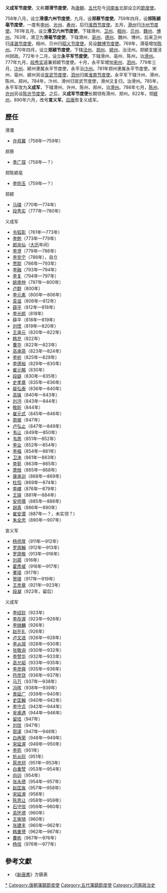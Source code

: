 '''义成军节度使'''，又称'''郑滑节度使'''，為[[唐朝|唐朝]]、[[五代|五代]]在今[[河南省|河南省]]北部设立的[[節度使|節度使]]。

758年八月，设立'''滑濮六州节度使'''。九月，设'''郑蔡节度使'''。759年四月，设'''郑陈颍亳节度使'''，一度有[[申州|申州]]、[[光州|光州]]、[[寿州|寿州]]，后归[[淮西节度使|淮西节度使]]。五月，[[滑州|滑州]]归[[宣武军节度使|汴州节度使]]。761年五月，设立'''滑卫六州节度使'''，下辖滑州、[[卫州|卫州]]、[[相州|相州]]、[[贝州|贝州]]、[[魏州|魏州]]、[[博州|博州]]。763年，滑卫为'''滑亳节度使'''，下辖滑州、[[亳州|亳州]]、[[德州|德州]]、魏州、博州，后来卫州归[[泽潞节度使|泽潞节度使]]，相州、贝州归[[昭义节度使|昭义节度使]]。另设[[魏博节度使|魏博节度使]]。769年，滑亳增加[[陈州|陈州]]。770年四月，设立'''郑颍节度使'''，下辖[[泾州|泾州]]、[[郑州|郑州]]、[[颍州|颍州]]，治泾州。郑颍支援泾州财政。772年十二月，设立'''永平军节度使'''。下辖滑州、亳州、陈州，治[[滑州|滑州]]。777年九月，[[段秀实|段秀实]]遥兼郑颍节度使。十月，永平军增加[[宋州|宋州]]、[[泗州|泗州]]。779年三月，[[汴州|汴州]]、颍州隶属永平节度使，永平治[[汴州|汴州]]。781年郑州隶属永平节度使。宋州、亳州、颍州另设[[宣武节度使|宣武节度使]]，[[泗州|泗州]]归属[[淮南节度使|淮南节度使]]。永平军下辖汴州、滑州、陈州、郑州。784年，汴州、滑州归宣武节度使，滑州又复归，治滑州。785年，永平军改为'''义成军'''，下辖滑州、许州、陈州、郑州，治[[滑州|滑州]]。786年七月，[[陈州|陈州]]、[[许州|许州]]另设[[忠武军节度使|陈许节度使]]。之后，'''义成军节度使'''长期领有滑州、郑州。822年，领[[颍州|颍州]]，890年六月，改号'''宣义军'''。[[后唐|后唐]]恢复义成军。
==歷任==
;滑濮
*[[许叔冀|许叔冀]]（758年—759年）
;郑蔡
*[[季广琛|季广琛]]（758年—？）
;郑陈颍亳
*[[李抱玉|李抱玉]]（759年—？）
;郑颍
*[[马璘_(唐朝)|马璘]]（770年—774年）
*[[段秀实|段秀实]]（777年—780年）
;义成军
*[[令狐彰|令狐彰]]（761年—773年）
*[[李勉|李勉]]（773年—779年）
*[[郎余仙|郎余仙]]（[[大历|大历]]年间）
*[[李澄_(武威郡王)|李澄]]（779年—786年）
*[[李克寧_(唐朝)|李克宁]]（786年），自立
*[[贾耽|贾耽]]（786年—793年）
*[[李融|李融]]（793年—794年）
*[[李复|李复]]（794年—797年）
*[[姚南仲|姚南仲]]（797年—800年）
*[[卢群|卢群]]（800年）
*[[李元素_(京兆)|李元素]]（800年—806年）
*[[袁滋|袁滋]]（806年—812年）
*[[薛平|薛平]]（812年—818年）
*[[李光颜|李光颜]]（818年）
*薛平（818年—819年）
*[[刘悟|刘悟]]（819年—820年）
*[[王承元|王承元]]（820年—822年）
*[[韩充|韩充]]（822年）
*[[曹华_(唐朝)|曹华]]（822年—823年）
*[[高承简|高承简]]（823年—824年）
*[[李听|李听]]（825年—829年）
*[[李德裕|李德裕]]（829年—830年）
*[[崔元略|崔元略]]（830年）
*[[段嶷|段嶷]]（830年—835年）
*[[史孝章|史孝章]]（835年—836年）
*[[裴弘泰|裴弘泰]]（836年—840年）
*[[高铢|高铢]]（840年—843年）
*[[刘沔|刘沔]]（843年—844年）
*[[敬昕|敬昕]]（844年）
*[[崔元式|崔元式]]（845年—846年）
*[[周墀|周墀]]（847年）
*[[卢弘止|卢弘止]]（847年—849年）
*[[韦让|韦让]]（849年—850年）
*[[韋愨_(唐朝)|韦悫]]（851年—852年）
*[[李業_(唐朝節度使)|李业]]（852年—854年）
*[[李福_(宰相)|李福]]（854年—861年）
*[[卫洙|卫洙]]（861年—863年）
*[[李荀|李荀]]（863年—865年）
*[[萧倣_(唐朝)|萧倣]]（865年—868年）
*[[康承训|康承训]]（868年—869年）
*[[杜慆|杜慆]]（869年—874年）
*[[李嶧|李嶧]]（876年—879年）
*[[王铎_(唐朝)|王铎]]（881年—884年）
*[[安师儒|安师儒]]（885年—886年）
*[[胡真|胡真]]（886年—890年）
*[[崔安潜|崔安潜]]（887年—？，未实领？）
*[[朱全忠|朱全忠]]（890年—907年）
;宣义军
*[[杨师厚|杨师厚]]（911年—912年）
*[[罗周翰|罗周翰]]（912年—913年）
*[[罗周敬|罗周敬]]（913年—916年）
*[[刘鄩|刘鄩]]（916年）
*[[霍彥威|霍彥威]]（916年—917年）
*[[董璋|董璋]]（917年）
*[[贺瓌|贺瓌]]（917年—919年）
*[[王彦章|王彦章]]（921年—923年）
*[[段凝|段凝]]（922年，留后）
;义成军
*[[李绍钦|李绍钦]]（923年）
*[[李存渥|李存渥]]（923年—926年）
*[[李继麟|李继麟]]（926年）
*[[赵在礼|赵在礼]]（926年）
*[[卢文进|卢文进]]（926年—928年）
*[[李从璋|李从璋]]（928年—930年）
*[[张敬询|张敬询]]（930年—932年）
*[[李赞华|李赞华]]（932年—933年）
*[[高允韬|高允韬]]（933年—935年）
*[[李彦舜|李彦舜]]（935年—936年）
*[[符彦饶|符彦饶]]（936年—937年）
*[[马万|马万]]（937年—938年）
*[[冯晖|冯晖]]（938年—939年）
*[[景延广|景延广]]（939年—940年）
*[[史匡翰|史匡翰]]（940年—942年）
*[[李守贞|李守贞]]（942年—944年）
*[[皇甫遇|皇甫遇]]（944年—946年）
*[[留珪|留珪]]（947年）
*[[刘信|刘信]]（947年）
*[[郭谨|郭谨]]（947年—948年）
*[[白再荣|白再荣]]（948年—949年）
*[[宋延渥|宋延渥]]（949年—950年）
*[[李筠|李筠]]（951年）
*[[折从阮|折从阮]]（951年）
*[[扈彦珂|扈彦珂]]（951年—953年）
*[[白重赞|白重赞]]（953年—954年）
*[[向训|向训]]（954年）
*[[张永德|张永德]]（954年—957年）
*[[赵匡胤|赵匡胤]]（957年—958年）
*[[宋延渥|宋延渥]]（958年）
*[[陈思让|陈思让]]（958年—959年）
*[[石守信|石守信]]（959年—960年）
*[[高怀德|高怀德]]（960年）
*[[王审琦|王审琦]]（960年）
*[[张建丰|张建丰]]（960年—962年）
*[[韩重赟|韩重赟]]（962年—967年）
*[[曹彬|曹彬]]（967年—976年）
*[[杨信|杨信]]（976年—977年）

==參考文獻==
*《[[新唐書|新唐書]]》方鎮表

{{唐朝藩镇节度使}}
{{五代十國藩鎮節度使}}

[[Category:义成军节度使|*]]
[[Category:唐朝藩鎮節度使|Category:唐朝藩鎮節度使]]
[[Category:五代藩鎮節度使|Category:五代藩鎮節度使]]
[[Category:河南政治史|Category:河南政治史]]